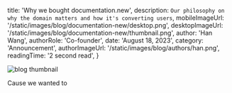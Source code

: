 
  title: 'Why we bought documentation.new',
  description: `Our philosophy on why the domain matters and how it's converting users`,
  mobileImageUrl: '/static/images/blog/documentation-new/desktop.png',
  desktopImageUrl: '/static/images/blog/documentation-new/thumbnail.png',
  author: 'Han Wang',
  authorRole: 'Co-founder',
  date: 'August 18, 2023',
  category: 'Announcement',
  authorImageUrl: '/static/images/blog/authors/han.png',
  readingTime: '2 second read',
}


<img
  src="/static/images/blog/documentation-new/desktop.png"
  alt="blog thumbnail"
  className="w-full rounded-md"
/>

Cause we wanted to
